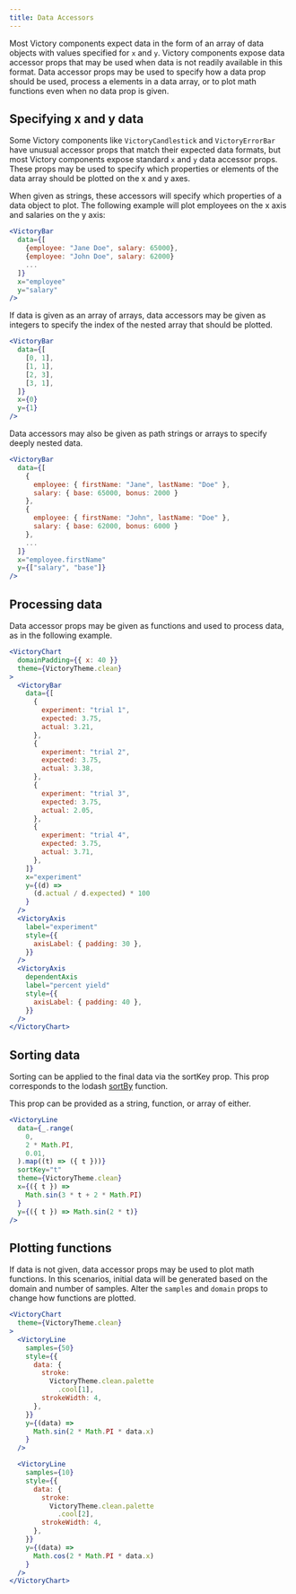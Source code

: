 ```yaml
---
title: Data Accessors
---
```


Most Victory components expect data in the form of an array of data objects with values specified for `x` and `y`. Victory components expose data accessor props that may be used when data is not readily available in this format. Data accessor props may be used to specify how a data prop should be used, process a elements in a data array, or to plot math functions even when no data prop is given.

## Specifying x and y data

Some Victory components like `VictoryCandlestick` and `VictoryErrorBar` have unusual accessor props that match their expected data formats, but most Victory components expose standard `x` and `y` data accessor props. These props may be used to specify which properties or elements of the data array should be plotted on the x and y axes.

When given as strings, these accessors will specify which properties of a data object to plot. The following example will plot employees on the x axis and salaries on the y axis:

```jsx
<VictoryBar
  data={[
    {employee: "Jane Doe", salary: 65000},
    {employee: "John Doe", salary: 62000}
    ...
  ]}
  x="employee"
  y="salary"
/>
```

If data is given as an array of arrays, data accessors may be given as integers to specify the index of the nested array that should be plotted.

```jsx
<VictoryBar
  data={[
    [0, 1],
    [1, 1],
    [2, 3],
    [3, 1],
  ]}
  x={0}
  y={1}
/>
```

Data accessors may also be given as path strings or arrays to specify deeply nested data.

```jsx
<VictoryBar
  data={[
    {
      employee: { firstName: "Jane", lastName: "Doe" },
      salary: { base: 65000, bonus: 2000 }
    },
    {
      employee: { firstName: "John", lastName: "Doe" },
      salary: { base: 62000, bonus: 6000 }
    },
    ...
  ]}
  x="employee.firstName"
  y={["salary", "base"]}
/>
```

## Processing data

Data accessor props may be given as functions and used to process data, as in the following example.

```jsx live
<VictoryChart
  domainPadding={{ x: 40 }}
  theme={VictoryTheme.clean}
>
  <VictoryBar
    data={[
      {
        experiment: "trial 1",
        expected: 3.75,
        actual: 3.21,
      },
      {
        experiment: "trial 2",
        expected: 3.75,
        actual: 3.38,
      },
      {
        experiment: "trial 3",
        expected: 3.75,
        actual: 2.05,
      },
      {
        experiment: "trial 4",
        expected: 3.75,
        actual: 3.71,
      },
    ]}
    x="experiment"
    y={(d) =>
      (d.actual / d.expected) * 100
    }
  />
  <VictoryAxis
    label="experiment"
    style={{
      axisLabel: { padding: 30 },
    }}
  />
  <VictoryAxis
    dependentAxis
    label="percent yield"
    style={{
      axisLabel: { padding: 40 },
    }}
  />
</VictoryChart>
```

## Sorting data

Sorting can be applied to the final data via the sortKey prop. This prop
corresponds to the lodash [sortBy][] function.

This prop can be provided as a string, function, or array of either.

```jsx live
<VictoryLine
  data={_.range(
    0,
    2 * Math.PI,
    0.01,
  ).map((t) => ({ t }))}
  sortKey="t"
  theme={VictoryTheme.clean}
  x={({ t }) =>
    Math.sin(3 * t + 2 * Math.PI)
  }
  y={({ t }) => Math.sin(2 * t)}
/>
```

## Plotting functions

If data is not given, data accessor props may be used to plot math functions. In this scenarios, initial data will be generated based on the domain and number of samples. Alter the `samples` and `domain` props to change how functions are plotted.

```jsx live
<VictoryChart
  theme={VictoryTheme.clean}
>
  <VictoryLine
    samples={50}
    style={{
      data: {
        stroke:
          VictoryTheme.clean.palette
            .cool[1],
        strokeWidth: 4,
      },
    }}
    y={(data) =>
      Math.sin(2 * Math.PI * data.x)
    }
  />

  <VictoryLine
    samples={10}
    style={{
      data: {
        stroke:
          VictoryTheme.clean.palette
            .cool[2],
        strokeWidth: 4,
      },
    }}
    y={(data) =>
      Math.cos(2 * Math.PI * data.x)
    }
  />
</VictoryChart>
```

[sortby]: https://lodash.com/docs/4.17.4#sortBy
